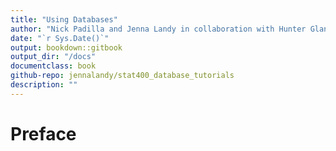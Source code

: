 ```yaml
--- 
title: "Using Databases"
author: "Nick Padilla and Jenna Landy in collaboration with Hunter Glanz and Rebecca Ottesen"
date: "`r Sys.Date()`"
output: bookdown::gitbook
output_dir: "/docs"
documentclass: book
github-repo: jennalandy/stat400_database_tutorials
description: ""
---
```


# Preface
